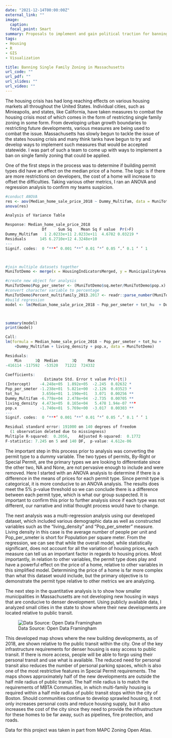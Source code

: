 ```yaml
---
date: "2021-12-14T00:00:00Z"
external_link: ""
image:
  caption:
  focal_point: Smart
summary: Proposals to implement and gain political traction for banning Single Family zoning
tags:
- Housing
- R
- GIS
- Visualization

title: Banning Single Family Zoning in Massachusetts 
url_code: ""
url_pdf: ""
url_slides: ""
url_video: ""
---
```


The housing crisis has had long reaching effects on various housing markets all throughout the United States. Individual cities, such as Minieapolis, and states, like California, have taken measures to combat the housing crisis most of which comes in the form of restricting single family zoning in some form. From developing urban growth boundaries to restricting future developments, various measures are being used to combat the issue. Massachusetts has slowly begun to tackle the issue of the states housing crisis and many think tanks have begun to try and develop ways to implement such measures that would be accepted statewide. I was part of such a team to come up with ways to implement a ban on single family zoning that could be applied. 

One of the first steps in the process was to determine if building permit types did have an effect on the median price of a home. The logic is if there are more restrictions on developers, the cost of a home will increase to offset the difficulties. Taking various other metrics, I ran an ANOVA and regression analysis to confirm my teams suspicion. 

```r
#conduct ANOVA
res <- aov(Median_home_sale_price_2018 ~ Dummy_Multifam, data = MuniTotDemo)
anova(res)

Analysis of Variance Table

Response: Median_home_sale_price_2018
                Df     Sum Sq    Mean Sq F value  Pr(>F)  
Dummy_Multifam   1 2.0233e+11 2.0233e+11  4.6782 0.03219 *
Residuals      145 6.2710e+12 4.3248e+10                  
---
Signif. codes:  0 ‘***’ 0.001 ‘**’ 0.01 ‘*’ 0.05 ‘.’ 0.1 ‘ ’ 1



#join multiple datasets together
MuniTotDemo <- merge(x = HousingIndicatorsMerged, y = MunicipalityArea, by = "muni_id", all.x = TRUE)

#create new object for analysis
MuniTotDemo$Pop_per_smeter <- (MuniTotDemo$sq.meter/MuniTotDemo$pop.x)
#convert character variable to percentage
MuniTotDemo$Percent_multifamily_2013.2017 <- readr::parse_number(MuniTotDemo$Percent_multifamily_2013.2017)
#build regression
model <- lm(Median_home_sale_price_2018 ~ Pop_per_smeter + tot_hu  + Dummy_Multifam + living_density + pop.x, data = MuniTotDemo)



summary(model)
print(model)

Call:
lm(formula = Median_home_sale_price_2018 ~ Pop_per_smeter + tot_hu + 
    +Dummy_Multifam + living_density + pop.x, data = MuniTotDemo)

Residuals:
    Min      1Q  Median      3Q     Max 
-416114 -117592  -53520   71222  724332 

Coefficients:
                 Estimate Std. Error t value Pr(>|t|)    
(Intercept)    -4.248e+05  1.892e+05  -2.245  0.02632 *  
Pop_per_smeter -1.238e+01  5.821e+00  -2.126  0.03523 *  
tot_hu          3.656e+01  1.190e+01   3.071  0.00256 ** 
Dummy_Multifam -6.778e+04  2.478e+04  -2.735  0.00705 ** 
living_density  4.473e+05  8.165e+04   5.478 1.94e-07 ***
pop.x          -1.740e+01  5.769e+00  -3.017  0.00303 ** 
---
Signif. codes:  0 ‘***’ 0.001 ‘**’ 0.01 ‘*’ 0.05 ‘.’ 0.1 ‘ ’ 1

Residual standard error: 191000 on 140 degrees of freedom
  (1 observation deleted due to missingness)
Multiple R-squared:  0.2056,	Adjusted R-squared:  0.1772 
F-statistic: 7.245 on 5 and 140 DF,  p-value: 4.612e-06

```

The important step in this process prior to analysis was converting the permit type to a dummy variable. The two types of permits, By-Right or Special Permit, are the primary types we are looking to differentiate since the other two, NA and None, are not pervasive enough to include and were removed. Here I started with an ANOVA analysis to determine if there is a difference in the means of prices for each permit type. Since permit type is categorical, it is more conducive to an ANOVA analysis. The results does meet the 5% p-value threshold so we can conclude there is a difference between each permit type, which is what our group suspected. It is important to confirm this prior to further analysis since if each type was not different, our narrative and initial thought process would have to change. 

The next analysis was a multi-regression analysis using our developed dataset, which included various demographic data as well as constructed variables such as the "living_density" and "Pop_per_smeter" measure. Living density in this case is the average number of people per unit and Pop_per_smeter is short for Population per square meter. From the regression, we can see that while the overall model, while statistically significant, does not account for all the variation of housing prices, each measure can tell us an important factor in regards to housing prices. Most importantly, in relation to other variables, the permit type does play and have a powerful effect on the price of a home, relative to other variables in this simplified model. Determining the price of a home is far more complex than what this dataset would include, but the primary objective is to demonstrate the permit type relative to other metrics we are analyzing. 

The next step in the quantitative analysis is to show how smaller municipalities in Massachusetts are not developing new housing in ways that are conducive to denser development. Using publicly available data, I analyzed small cities in the state to show where their new developments are located relative to public transit. 

![Data Source: Open Data Framingham](images/FraminghamBuildingPermits.png)

This developed map shows where the new building developments, as of 2018, are shown relative to the public transit within the city. One of the key infrastructure requirements for denser housing is easy access to public transit. If there is more access, people will be able to forgo using their personal transit and use what is available. The reduced need for personal transit also reduces the number of personal parking spaces, which is also one of the most restrictive features in Special Permit requirements. The maps shows approximately half of the new developments are outside the half mile radius of public transit. The half mile radius is to match the requirements of MBTA Communities, in which multi-family housing is required within a half mile radius of public transit stops within the city of Boston. Should communities continue to develop sprawled housing, it not only increases personal costs and reduce housing supply, but it also increases the cost of the city since they need to provide the infrustructure for these homes to be far away, such as pipelines, fire protection, and roads. 

Data for this project was taken in part from MAPC Zoning Open Atlas.